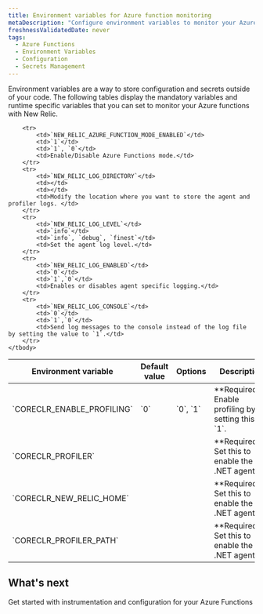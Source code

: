 ```yaml
---
title: Environment variables for Azure function monitoring
metaDescription: "Configure environment variables to monitor your Azure functions with New Relic"
freshnessValidatedDate: never
tags:
  - Azure Functions
  - Environment Variables
  - Configuration
  - Secrets Management
---
```

Environment variables are a way to store configuration and secrets outside of your code. The following tables display the mandatory variables and runtime specific variables that you can set to monitor your Azure functions with New Relic.

<table>
    <thead>
        <tr>
            <th>Environment variable</th>
            <th>Default value</th>
            <th>Options</th>
            <th>Description</th>
        </tr>
    </thead>
    <tbody>
        <tr>
            <td>`CORECLR_ENABLE_PROFILING`</td>
            <td>`0`</td>
            <td>`0`, `1`</td>
            <td>**Required**. Enable profiling by setting this to `1`.</td>
        </tr>
        <tr>
            <td>`CORECLR_PROFILER`</td>
            <td></td>
            <td></td>
            <td>**Required**. Set this to enable the .NET agent.</td>
        </tr>
        <tr>
            <td>`CORECLR_NEW_RELIC_HOME`</td>
            <td></td>
            <td></td>
            <td>**Required**. Set this to enable the .NET agent.</td>
        </tr>
        <tr>
            <td>`CORECLR_PROFILER_PATH`</td>
            <td></td>
            <td></td>
            <td>**Required**. Set this to enable the .NET agent.</td>
        </tr>

        <tr>
            <td>`NEW_RELIC_AZURE_FUNCTION_MODE_ENABLED`</td>
            <td>`1`</td>
            <td>`1`, `0`</td>
            <td>Enable/Disable Azure Functions mode.</td>
        </tr>
        <tr>
            <td>`NEW_RELIC_LOG_DIRECTORY`</td>
            <td></td>
            <td></td>
            <td>Modify the location where you want to store the agent and profiler logs. </td>
        </tr>
        <tr>
            <td>`NEW_RELIC_LOG_LEVEL`</td>
            <td>`info`</td>
            <td>`info`, `debug`, `finest`</td>
            <td>Set the agent log level.</td>
        </tr>
        <tr>
            <td>`NEW_RELIC_LOG_ENABLED`</td>
            <td>`0`</td>
            <td>`1`,`0`</td>
            <td>Enables or disables agent specific logging.</td>
        </tr>
        <tr>
            <td>`NEW_RELIC_LOG_CONSOLE`</td>
            <td>`0`</td>
            <td>`1`,`0`</td>
            <td>Send log messages to the console instead of the log file by setting the value to `1`.</td>
        </tr>
    </tbody>
</table>


## What's next

<DocTiles>
  <DocTile title="Install and configure Azure Functions monitoring" path="/docs/serverless-function-monitoring/azure-function-monitoring/install-serverless-azure-monitoring" >Get started with instrumentation and configuration for your Azure Functions</DocTile>
  
</DocTiles>
